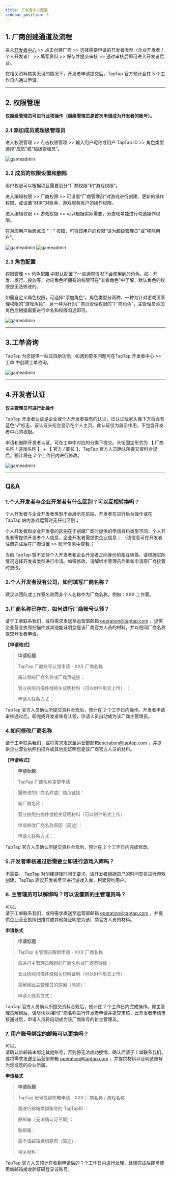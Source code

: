 ```yaml
---
title: 开发者中心配置
sidebar_position: 5
---
```



## 1. 厂商创建通道及流程
进入[开发者中心](https://developer.taptap.com/) >> 点击创建厂商 >> 选择需要申请的开发者类型（企业开发者 / 个人开发者） >> 填写资料 >> 保存并提交审核 >> 通过审核后即可进入开发者后台。

在相关资料核实无误的情况下，开发者申请提交后，TapTap 官方预计会在 5 个工作日内通过申请。

---

## 2. 权限管理

**仅超级管理员可进行此项操作（超级管理员是首次申请成为开发者的账号）。**

### 2.1 添加成员或超级管理员
进入<Blue>权限管理</Blue> >> 点击<Blue>权限管理</Blue> >> 输入用户昵称或用户 TapTap ID >> 角色类型选择“成员”或“超级管理员”。

![gameadmin](/img/添加成员或管理员.png)

### 2.2 成员的权限设置和删除
用户权限可以根据项目需要划分“厂商权限”和“游戏权限”。

进入<Blue>编辑权限</Blue> >> <Blue>厂商权限</Blue>  >> 可设置“厂商管理员”对游戏进行创建、更新的操作权限，或设置“财务”对账单、游戏服务账户的操作权限。

进入<Blue>编辑权限</Blue> >> <Blue>游戏权限</Blue> >> 可以根据实际需要，分游戏单独进行勾选操作权限。

在对应用户后面点击 “┆” 按钮，可将该用户的权限“设为超级管理员”或“移除用户”。

![gameadmin](/img/编辑权限.png)
![gameadmin](/img/成员身份调整.png)

### 2.3 角色配置
<Blue>权限管理</Blue> >> <Blue>角色配置</Blue> 中默认配置了一些通常情况下会使用到的角色。如：开发、发行、投放等，对应角色所拥有的权限可在“查看角色”中了解，默认角色的权限是无法修改的。

如需自定义角色权限，可选择“添加角色”。角色类型分两种，一种为针对游戏页管理权限的“游戏角色”，另一种为针对厂商页管理权限的“厂商角色”，主管理员添加角色后根据需要进行命名和权限勾选即可。

![gameadmin](/img/角色配置.png)

---

## 3.工单咨询
TapTap 为您提供一站式自助功能，如遇到更多问题可在<Blue>TapTap 开发者中心</Blue> >> <Blue>工单</Blue> 中创建工单咨询。

![gameadmin](/img/工单咨询.png)

---

## 4.开发者认证

**仅主管理员可进行此操作**

TapTap 开发者认证是企业或个人开发者独有的认证，已认证玩家头像下方将会有蓝色“√”标志，该认证头衔会显示在个人主页。此认证仅为展示作用，不包含开发者中心的权限。

申请和删除开发者认证，可在<Blue>工单</Blue>中对应的分类下提交。头衔固定形式为 【 厂商名称 / 游戏名称 】 + 【 官方 / 职位 】，TapTap 官方人员确认所提交资料合规后，预计将在 2 个工作日内进行修改。

![gameadmin](/img/开发者认证.png)

---

## Q&A

### **1.个人开发者与企业开发者有什么区别？可以互相转换吗？**
个人开发者与企业开发者类型不会展示在前端，开发者在进行后台操作或在 TapTap 站内游戏运营时无任何区别；

个人开发者和企业开发者的区别在于创建厂商时提供的申请资料类型不同，个人开发者需提供开发者个人信息，企业开发者需提供企业信息；
（该信息可在开发者注册完成后在<Blue>厂商设置</Blue>  >>  <Blue>账号信息</Blue>中查看。）

当前 TapTap 暂不支持个人开发者和企业开发者之间身份的相互转换，请根据实际情况选择开发者类型进行申请。如需修改，请解绑主管理员后重新申请原厂商接管时更改。

### **2.个人开发者没有公司，如何填写厂商名称？**
建议以团队或工作室名称而非个人名称作为厂商名称，例如：XXX 工作室。

### **3.厂商名称已存在，如何进行厂商账号认领？**
请于<Blue>工单</Blue>联系我们，或将需求发送至运营部邮箱 [operation@taptap.com](mailto:operation@taptap.com) ，提供企业营业执照扫描件或其他能证明您是该厂商官方人员的材料，并以相同厂商名称提交开发者申请。

**【申请格式】**

> **申请标题**
>
> TapTap 厂商账号认领申请 - XXX 厂商名称

> 需认领的厂商名称或厂商页链接：
>
> 营业执照扫描件或相关证明材料（可以附件形式上传） ：
>
>申请人联系方式：

TapTap 官方人员确认所提交资料合规后，预计在 2 个工作日内操作。开发者申请审核通过后，即完成开发者账号认领，申请人员自动成为该厂商主管理员。

### **4.如何修改厂商名称**
请于<Blue>工单</Blue>联系我们，或将需求发送至运营部邮箱[operation@taptap.com](mailto:operation@taptap.com) ，并提供企业营业执照扫描件或其他能证明您是该厂商官方人员的材料。

**【申请格式】**
> **申请标题**
>
> TapTap 厂商名称变更申请

>需修改的厂商名称或厂商页链接：
>
>新厂商名称：
>
>营业执照扫描件或相关证明材料<Gray>（可以附件形式上传）</Gray>：
>
>申请修改厂商名称原因<Gray>（简述）</Gray>：
>
>申请人联系方式：

TapTap 官方人员确认所提交资料合规后，预计在 2 个工作日内完成修改。

### **5.开发者审核通过后需要立即进行游戏入库吗？**
不需要。
TapTap 对创建游戏时间无要求，请开发者根据自己的时间安排进行游戏创建。TapTap 建议开发者尽早进行游戏入库，积累预约用户。

### **6. 主管理员可以解绑吗？可以设置新的主管理员吗？**
可以。  
请于<Blue>工单</Blue>联系我们，或将需求发送至运营部邮箱 [operation@taptap.com](mailto:operation@taptap.com) ，并提供企业营业执照扫描件或其他能证明您为该厂商官方人员的材料。

**申请格式**
>
> **申请标题**
>
> TapTap 主管理员解绑申请 - XXX 厂商名称

> 需进行主管理员解绑的厂商名称或厂商页链接：
>
> 营业执照扫描件或相关材料证明<Gray>（可以附件形式上传）</Gray>：
>
> 需解绑此主管理员的原因<Gray>（简述）</Gray>：
>
> 申请人联系方式：

TapTap 官方人员确认所提交资料合规后，预计在 2 个工作日内完成操作。原主管理员解绑后，请尽快以相同厂商名称进行开发者申请并提交审核，此开发者申请审核通过后，申请人员将自动成为该厂商账号的新主管理员。

### **7. 用户账号绑定的邮箱可以更换吗？**
可以。  
请确认新邮箱未绑定其他账号，否则将无法成功换绑。确认后请于<Blue>工单</Blue>联系我们，或将需求发送至运营部邮箱 [operation@taptap.com](mailto:operation@taptap.com) ，并提供材料以证明该账号为您或您的企业所属。

**申请格式**
>
> **申请标题**  
>
> TapTap 账号换绑邮箱申请 - XXX 厂商名称 / 游戏名称

> 需进行邮箱换绑账号的 TapTapID ：
>
> 原邮箱<Gray>（无法确认可不填）</Gray>：
>
> 新邮箱：
>
> 需申请邮箱换绑原因<Gray>（简述）</Gray>：
>
> 相关材料：

TapTap 官方人员预计在收到申请后的 1 个工作日内进行处理，处理完成后即可使用新邮箱接收验证码登录该账号。

